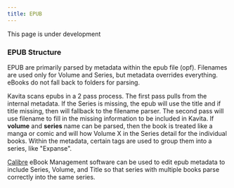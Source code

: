 ```yaml
---
title: EPUB
---
```


<Callout type="info">
	 This page is under development
</Callout>

### EPUB Structure

EPUB are primarily parsed by metadata within the epub file (opf). Filenames are used only for Volume and Series, but metadata overrides everything. eBooks do not fall back to folders for parsing.

Kavita scans epubs in a 2 pass process. The first pass pulls from the internal metadata. If the Series is missing, the epub will use the title and if title missing, then will fallback to the filename parser. The second pass will use filename to fill in the missing information to be included in Kavita. If **volume** and **series** name can be parsed, then the book is treated like a manga or comic and will how Volume X in the Series detail for the individual books. Within the metadata, certain tags are used to group them into a series, like "Expanse".


[Calibre](../external-tools/calibre.mdx) eBook Management software can be used to edit epub metadata to include Series, Volume, and Title so that series with multiple books parse correctly into the same series. 
